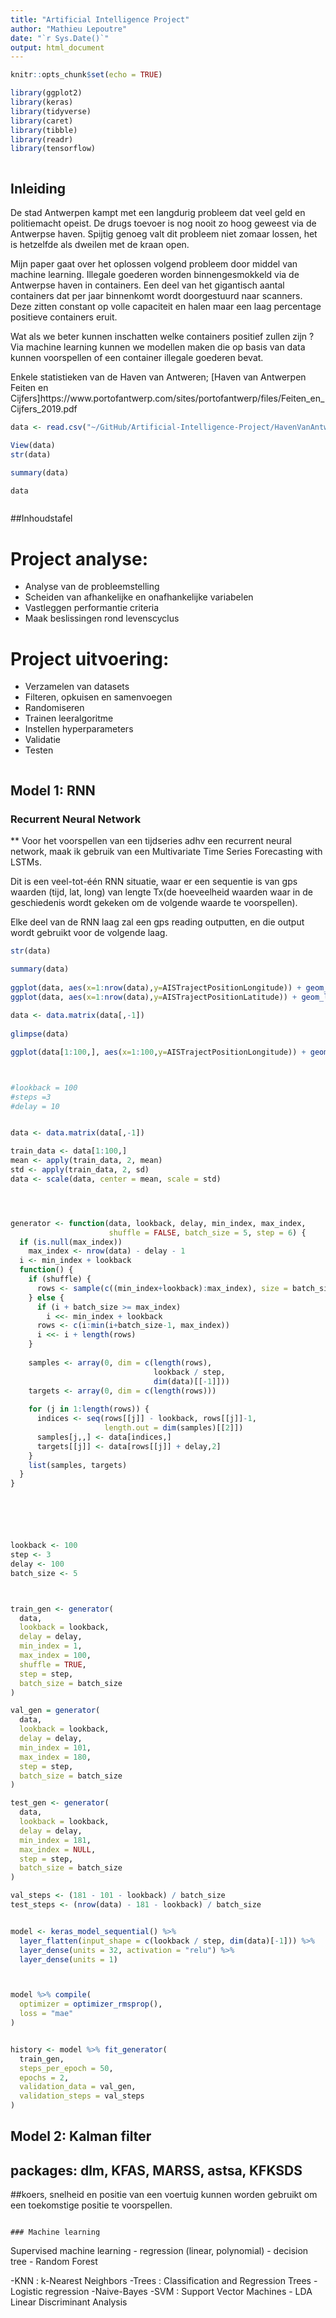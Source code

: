 ```yaml
---
title: "Artificial Intelligence Project"
author: "Mathieu Lepoutre"
date: "`r Sys.Date()`"
output: html_document
---
```


```r
knitr::opts_chunk$set(echo = TRUE)

library(ggplot2)
library(keras)
library(tidyverse)
library(caret)
library(tibble)
library(readr)
library(tensorflow)



```

## Inleiding

De stad Antwerpen kampt met een langdurig probleem dat veel geld en politiemacht opeist. De drugs toevoer is nog nooit zo hoog geweest via de Antwerpse haven. Spijtig genoeg valt dit probleem niet zomaar lossen, het is hetzelfde als dweilen met de kraan open.


Mijn paper gaat over het oplossen volgend probleem door middel van machine learning. 
Illegale goederen worden binnengesmokkeld via de Antwerpse haven in containers. Een deel van het gigantisch aantal containers dat per jaar binnenkomt wordt doorgestuurd naar scanners. Deze zitten constant op volle capaciteit en halen maar een laag percentage positieve containers eruit.

Wat als we beter kunnen inschatten welke containers positief zullen zijn ?
Via machine learning kunnen we modellen maken die op basis van  data kunnen voorspellen of een container illegale goederen bevat.

Enkele statistieken van de Haven van Antweren;
[Haven van Antwerpen Feiten en Cijfers]https://www.portofantwerp.com/sites/portofantwerp/files/Feiten_en_Cijfers_2019.pdf


```r
data <- read.csv("~/GitHub/Artificial-Intelligence-Project/HavenVanAntwerpen/DataShipPositions.csv")

View(data)
str(data)

summary(data)

data



```

##Inhoudstafel

# Project analyse:

- Analyse van de probleemstelling
- Scheiden van afhankelijke en onafhankelijke variabelen
- Vastleggen performantie criteria
- Maak beslissingen rond levenscyclus


# Project uitvoering:

- Verzamelen van datasets
- Filteren, opkuisen en samenvoegen
- Randomiseren
- Trainen leeralgoritme
- Instellen hyperparameters
- Validatie
- Testen

  
```r

```
     

## Model 1: RNN 
### Recurrent Neural Network


** Voor het voorspellen van een tijdseries adhv een recurrent neural network, maak ik gebruik van een Multivariate Time Series Forecasting with LSTMs.

Dit is een veel-tot-één RNN situatie, waar er een sequentie is van gps waarden (tijd, lat, long) van lengte Tx(de hoeveelheid waarden waar in de geschiedenis wordt gekeken om
de volgende waarde te voorspellen). 

Elke deel van de RNN laag zal een gps reading outputten, en die output wordt gebruikt voor de volgende laag.

```r


 

 
str(data)

summary(data)
 
ggplot(data, aes(x=1:nrow(data),y=AISTrajectPositionLongitude)) + geom_line()
ggplot(data, aes(x=1:nrow(data),y=AISTrajectPositionLatitude)) + geom_line()
 
data <- data.matrix(data[,-1])
 
glimpse(data)

ggplot(data[1:100,], aes(x=1:100,y=AISTrajectPositionLongitude)) + geom_line()



#lookback = 100
#steps =3
#delay = 10


data <- data.matrix(data[,-1])

train_data <- data[1:100,]
mean <- apply(train_data, 2, mean)
std <- apply(train_data, 2, sd)
data <- scale(data, center = mean, scale = std)




generator <- function(data, lookback, delay, min_index, max_index,
                      shuffle = FALSE, batch_size = 5, step = 6) {
  if (is.null(max_index))
    max_index <- nrow(data) - delay - 1
  i <- min_index + lookback
  function() {
    if (shuffle) {
      rows <- sample(c((min_index+lookback):max_index), size = batch_size)
    } else {
      if (i + batch_size >= max_index)
        i <<- min_index + lookback
      rows <- c(i:min(i+batch_size-1, max_index))
      i <<- i + length(rows)
    }
    
    samples <- array(0, dim = c(length(rows),
                                lookback / step,
                                dim(data)[[-1]]))
    targets <- array(0, dim = c(length(rows)))
    
    for (j in 1:length(rows)) {
      indices <- seq(rows[[j]] - lookback, rows[[j]]-1,
                     length.out = dim(samples)[[2]])
      samples[j,,] <- data[indices,]
      targets[[j]] <- data[rows[[j]] + delay,2]
    }           
    list(samples, targets)
  }
}






lookback <- 100
step <- 3
delay <- 100
batch_size <- 5



train_gen <- generator(
  data,
  lookback = lookback,
  delay = delay,
  min_index = 1,
  max_index = 100,
  shuffle = TRUE,
  step = step, 
  batch_size = batch_size
)

val_gen = generator(
  data,
  lookback = lookback,
  delay = delay,
  min_index = 101,
  max_index = 180,
  step = step,
  batch_size = batch_size
)

test_gen <- generator(
  data,
  lookback = lookback,
  delay = delay,
  min_index = 181,
  max_index = NULL,
  step = step,
  batch_size = batch_size
)

val_steps <- (181 - 101 - lookback) / batch_size
test_steps <- (nrow(data) - 181 - lookback) / batch_size


model <- keras_model_sequential() %>% 
  layer_flatten(input_shape = c(lookback / step, dim(data)[-1])) %>% 
  layer_dense(units = 32, activation = "relu") %>% 
  layer_dense(units = 1)



model %>% compile(
  optimizer = optimizer_rmsprop(),
  loss = "mae"
)


history <- model %>% fit_generator(
  train_gen,
  steps_per_epoch = 50,
  epochs = 2,
  validation_data = val_gen,
  validation_steps = val_steps
)

```

  
## Model 2: Kalman filter


## packages: dlm, KFAS, MARSS, astsa, KFKSDS

##koers, snelheid en positie van een voertuig kunnen worden gebruikt om een toekomstige positie te voorspellen.
            


```r

```

            
    ### Machine learning
 
Supervised machine learning
  - regression (linear, polynomial)
  - decision tree
  - Random Forest
  
  
  -KNN : k-Nearest Neighbors
  -Trees :  Classification and Regression Trees
  -Logistic regression
  -Naive-Bayes
  -SVM : Support Vector Machines 
  - LDA Linear Discriminant Analysis
          
          
       
